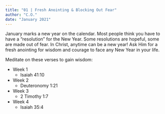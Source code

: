```yaml
---
title: "01 | Fresh Anointing & Blocking Out Fear"
author: "C.O."
date: "January 2021"
---
```


January marks a new year on the calendar. Most people think you have to have a “resolution” for the New Year. Some resolutions are hopeful, some are made out of fear. In Christ, anytime can be a new year! Ask Him for a fresh anointing for wisdom and courage to face any New Year in your life.

Meditate on these verses to gain wisdom:

- Week 1  
  - Isaiah 41:10
- Week 2  
  - Deuteronomy 1:21
- Week 3  
  - 2 Timothy 1:7
- Week 4 
  - Isaiah 35:4

  